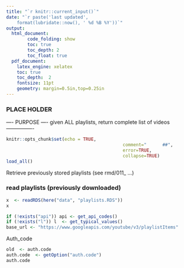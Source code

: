 ```yaml
---
title: "`r knitr::current_input()`"
date: "`r paste('last updated', 
    format(lubridate::now(), ' %d %B %Y'))`"
output:   
  html_document:  
        code_folding: show
        toc: true 
        toc_depth: 2
        toc_float: true
  pdf_document:   
    latex_engine: xelatex  
    toc: true
    toc_depth:  2   
    fontsize: 11pt   
    geometry: margin=0.5in,top=0.25in   
---
```



###  PLACE HOLDER


---- PURPOSE ----
given ALL playlists, return complete list of videos
----------------

```r
knitr::opts_chunk$set(echo = TRUE,  
											comment="      ##",  
											error=TRUE, 
											collapse=TRUE)
load_all()
```


Retrieve previously stored playlists (see rmd/011_ ...)

### read playlists (previously downloaded)
```r
x  <- readRDS(here("data", "playlists.RDS"))
x
```

```r
if (!exists("api")) api <- get_api_codes()
if (!exists("l")) l  <- get_typical_values()
base_url <- "https://www.googleapis.com/youtube/v3/playlistItems"
```


Auth_code
```r
old  <- auth.code
auth.code  <- getOption("auth.code")
auth.code
```
